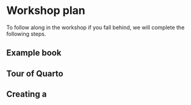 # Workshop plan

To follow along in the workshop if you fall behind, we will complete the following steps.

## Example book

## Tour of Quarto

## Creating a 